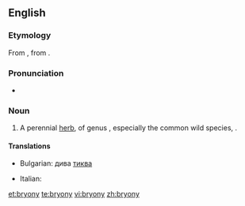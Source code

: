 ==English==
{{rfi}}
{{wikipedia}}
{{wikispecies|Bryonia}}
===Etymology===
From {{etyl|la|en}} {{term/t|la|bryōnia||bryony}}, from {{etyl|grc|en}} {{term|βρυωνία||bryony|tr=bruōnia|sc=polytonic|lang=grc}}.

===Pronunciation===
* {{IPA|/ˈbɹaɪəni/}}

===Noun===
{{en-noun|~|bryonies}}

# A perennial [[herb]], of genus {{taxlink|Bryonia|genus}}, especially the common wild species, {{taxlink|Bryonia dioica|species}}.

====Translations====
{{trans-top|herb of ''Bryonia''}}
* Bulgarian: дива [[тиква]]
{{trans-mid}}
* Italian: {{t|it|brionia|f}}
{{trans-bottom}}

[[et:bryony]]
[[te:bryony]]
[[vi:bryony]]
[[zh:bryony]]